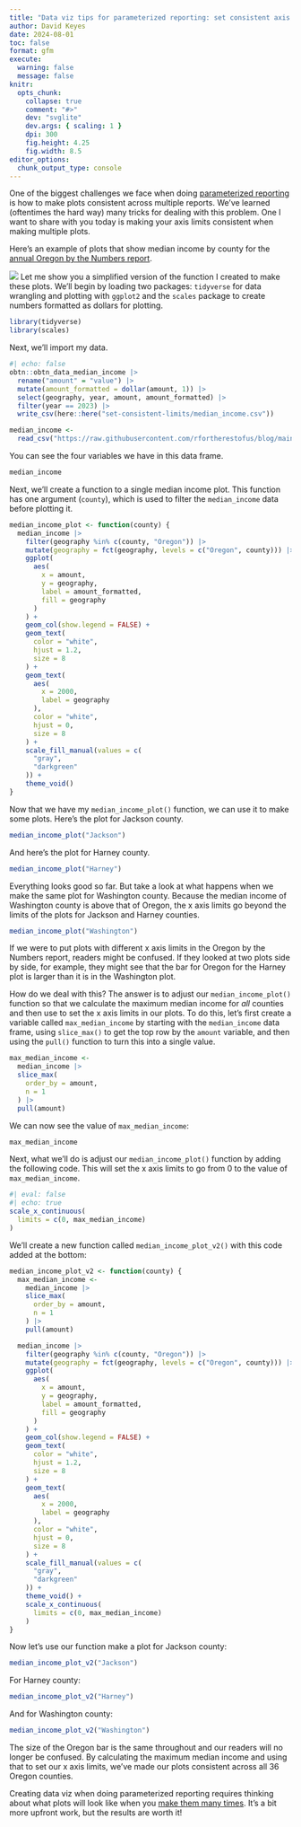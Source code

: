 ```yaml
---
title: "Data viz tips for parameterized reporting: set consistent axis limits"
author: David Keyes
date: 2024-08-01
toc: false
format: gfm
execute: 
  warning: false
  message: false
knitr:
  opts_chunk:
    collapse: true
    comment: "#>"
    dev: "svglite"
    dev.args: { scaling: 1 }
    dpi: 300
    fig.height: 4.25
    fig.width: 8.5
editor_options: 
  chunk_output_type: console
---
```


One of the biggest challenges we face when doing [parameterized reporting](https://rfortherestofus.com/2024/06/parameterized-reporting-quarto) is how to make plots consistent across multiple reports. We've learned (oftentimes the hard way) many tricks for dealing with this problem. One I want to share with you today is making your axis limits consistent when making multiple plots. 

Here's an example of plots that show median income by county for the [annual Oregon by the Numbers report](https://rfortherestofus.com/success-stories/oregon-by-the-numbers). 

![](jackson-median-income.png)
Let me show you a simplified version of the function I created to make these plots. We'll begin by loading two packages: `tidyverse` for data wrangling and plotting with `ggplot2` and the `scales` package to create numbers formatted as dollars for plotting.

```r
library(tidyverse)
library(scales)
```

Next, we'll import my data. 

```r
#| echo: false
obtn::obtn_data_median_income |> 
  rename("amount" = "value") |>
  mutate(amount_formatted = dollar(amount, 1)) |>
  select(geography, year, amount, amount_formatted) |>
  filter(year == 2023) |> 
  write_csv(here::here("set-consistent-limits/median_income.csv"))
```


```r
median_income <-
  read_csv("https://raw.githubusercontent.com/rfortherestofus/blog/main/set-consistent-limits/median_income.csv")
```

You can see the four variables we have in this data frame.

```r
median_income
```

Next, we'll create a function to a single median income plot. This function has one argument (`county`), which is used to filter the `median_income` data before plotting it. 

```r
median_income_plot <- function(county) {
  median_income |>
    filter(geography %in% c(county, "Oregon")) |>
    mutate(geography = fct(geography, levels = c("Oregon", county))) |>
    ggplot(
      aes(
        x = amount,
        y = geography,
        label = amount_formatted,
        fill = geography
      )
    ) +
    geom_col(show.legend = FALSE) +
    geom_text(
      color = "white",
      hjust = 1.2,
      size = 8
    ) +
    geom_text(
      aes(
        x = 2000,
        label = geography
      ),
      color = "white",
      hjust = 0,
      size = 8
    ) +
    scale_fill_manual(values = c(
      "gray",
      "darkgreen"
    )) +
    theme_void()
}
```

Now that we have my `median_income_plot()` function, we can use it to make some plots. Here's the plot for Jackson county.

```r
median_income_plot("Jackson")
```

And here's the plot for Harney county. 

```r
median_income_plot("Harney")
```

Everything looks good so far. But take a look at what happens when we make the same plot for Washington county. Because the median income of Washington county is above that of Oregon, the x axis limits go beyond the limits of the plots for Jackson and Harney counties. 

```r
median_income_plot("Washington")
```

If we were to put plots with different x axis limits in the Oregon by the Numbers report, readers might be confused. If they looked at two plots side by side, for example, they might see that the bar for Oregon for the Harney plot is larger than it is in the Washington plot. 

How do we deal with this? The answer is to adjust our `median_income_plot()` function so that we calculate the maximum median income for *all* counties and then use to set the x axis limits in our plots. To do this, let's first create a variable called `max_median_income` by starting with the `median_income` data frame, using `slice_max()` to get the top row by the `amount` variable, and then using the `pull()` function to turn this into a single value.  

```r
max_median_income <-
  median_income |>
  slice_max(
    order_by = amount,
    n = 1
  ) |>
  pull(amount)
```

We can now see the value of `max_median_income`:

```r
max_median_income
```

Next, what we'll do is adjust our `median_income_plot()` function by adding the following code. This will set the x axis limits to go from 0 to the value of `max_median_income`. 

```r
#| eval: false
#| echo: true
scale_x_continuous(
  limits = c(0, max_median_income)
)
```

We'll create a new function called `median_income_plot_v2()` with this code added at the bottom:

```r
median_income_plot_v2 <- function(county) {
  max_median_income <-
    median_income |>
    slice_max(
      order_by = amount,
      n = 1
    ) |>
    pull(amount)

  median_income |>
    filter(geography %in% c(county, "Oregon")) |>
    mutate(geography = fct(geography, levels = c("Oregon", county))) |>
    ggplot(
      aes(
        x = amount,
        y = geography,
        label = amount_formatted,
        fill = geography
      )
    ) +
    geom_col(show.legend = FALSE) +
    geom_text(
      color = "white",
      hjust = 1.2,
      size = 8
    ) +
    geom_text(
      aes(
        x = 2000,
        label = geography
      ),
      color = "white",
      hjust = 0,
      size = 8
    ) +
    scale_fill_manual(values = c(
      "gray",
      "darkgreen"
    )) +
    theme_void() +
    scale_x_continuous(
      limits = c(0, max_median_income)
    )
}
```

Now let's use our function make a plot for Jackson county:

```r
median_income_plot_v2("Jackson")
```

For Harney county:

```r
median_income_plot_v2("Harney")
```

And for Washington county:

```r
median_income_plot_v2("Washington")
```

The size of the Oregon bar is the same throughout and our readers will no longer be confused. By calculating the maximum median income and using that to set our x axis limits, we've made our plots consistent across all 36 Oregon counties. 

Creating data viz when doing parameterized reporting requires thinking about what plots will look like when you [make them many times](https://rfortherestofus.com/2023/01/multiple-plots). It's a bit more upfront work, but the results are worth it!
